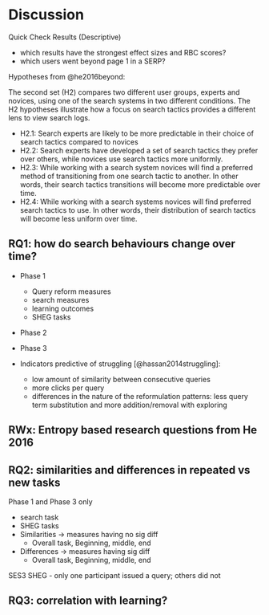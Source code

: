 # Discussion

Quick Check Results (Descriptive)

- which results have the strongest effect sizes and RBC scores?
- which users went beyond page 1 in a SERP?
<!-- - possible to track revisits across SES2a - SES2d? -->


Hypotheses from @he2016beyond:

The second set (H2) compares two different user groups, experts and novices, using one of the search systems in two different conditions. The H2 hypotheses illustrate how a focus on search tactics provides a different lens to view search logs.

- H2.1: Search experts are likely to be more predictable in their choice of search tactics compared to novices
- H2.2: Search experts have developed a set of search tactics they prefer over others, while novices use search tactics more uniformly.
- H2.3: While working with a search system novices will find a preferred method of transitioning from one search tactic to another. In other words, their search tactics transitions will become more predictable over time.
- H2.4: While working with a search systems novices will find preferred search tactics to use. In other words, their distribution of search tactics will become less uniform over time.


## RQ1: how do search behaviours change over time?





- Phase 1
  - Query reform measures
  - search measures
  - learning outcomes
  - SHEG tasks

- Phase 2
- Phase 3

- Indicators predictive of struggling [@hassan2014struggling]:
  - low amount of similarity between consecutive queries
  - more clicks per query
  - differences in the nature of the reformulation patterns: less query term substitution and more addition/removal with exploring



## RWx: Entropy based research questions from He 2016

## RQ2: similarities and differences in repeated vs new tasks

Phase 1 and Phase 3 only

- search task
- SHEG tasks
- Similarities -> measures having no sig diff
  - Overall task, Beginning, middle, end
- Differences -> measures having sig diff
  - Overall task, Beginning, middle, end

SES3 SHEG - only one participant issued a query; others did not

## RQ3: correlation with learning?